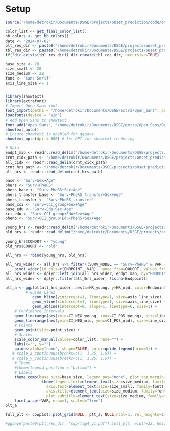 # Setup
```r
source("/home/detrokir/Documents/DSGE/projects/onset_prediction/code/onset_prediction/analysis/scripts/utils.R")

color_list <- get_final_color_list()
bb_colors <- get_bb_colors()
date <- "2024-07-02"
plt_res_dir <- paste0("/home/detrokir/Documents/DSGE/projects/onset_prediction/code/onset_prediction/analysis/results/plots/", date, "/manuscript/")
tbl_res_dir <- paste0("/home/detrokir/Documents/DSGE/projects/onset_prediction/code/onset_prediction/analysis/results/tables/", date, "/")
if(!dir.exists(tbl_res_dir)) dir.create(tbl_res_dir, recursive=TRUE)

base_size <- 28
size_small <- 20
size_medium <- 22
font <- "Sans Serif"
axis_line_size <- 1


library(showtext)
library(extrafont)
# Import Open Sans font
font_import(paths = "/home/detrokir/Documents/DSGE/extra/Open_Sans", prompt = FALSE)
loadfonts(device = "win")
# Add Open Sans to showtext
font_add("Open Sans", "/home/detrokir/Documents/DSGE/extra/Open_Sans/OpenSans-Regular.ttf")
showtext_auto()
# Ensure showtext is enabled for ggsave
showtext_opts(dpi = 600) # Set DPI for showtext rendering

# Data
endpt_map <- readr::read_delim("/home/detrokir/Documents/DSGE/projects/onset_prediction/code/onset_prediction/analysis/results/tables/endpt_name_maps/endpoint_map.csv")
crnt_cidx_path <- "/home/detrokir/Documents/DSGE/projects/onset_prediction/code/onset_prediction/analysis/data/processed/2024-07-02/bbs/meta/2019-01-01_o8_w2_10_32_70_cidx.tsv"
all_cidx <- readr::read_delim(crnt_cidx_path)
crnt_hrs_path <- "/home/detrokir/Documents/DSGE/projects/onset_prediction/code/onset_prediction/analysis/data/processed/2024-07-02/bbs/meta/2019-01-01_o8_w2_10_32_70_coxph.tsv"
all_hrs <- readr::read_delim(crnt_hrs_path)
```


```r
base <- "Surv~Sex+Age"
phers <- "Surv~PheRS"
phers_base <- "Surv~PheRS+Sex+Age"
phers_transfer_base <- "Surv~PheRS_transfer+Sex+Age"
phers_transfer <- "Surv~PheRS_transfer"
base_cci <- "Surv~CCI_group+Sex+Age"
base_edu <- "Surv~Edu+Sex+Age"
cci_edu <- "Surv~CCI_group+Edu+Sex+Age" 
pheno <- "Surv~CCI_group+Edu+PheRS+Sex+Age" 
```
```r
young_hrs <- readr::read_delim("/home/detrokir/Documents/DSGE/projects/onset_prediction/code/onset_prediction/analysis/data/orig/finngen/fg_down_2024-07-02/coxph/2019-01-01_o8_w2_e10_32_51_coxph.tsv")
old_hrs <- readr::read_delim("/home/detrokir/Documents/DSGE/projects/onset_prediction/code/onset_prediction/analysis/data/orig/finngen/fg_down_2024-07-02/coxph/2019-01-01_o8_w2_e10_51_70_coxph.tsv")

young_hrs$COHORT <- "young"
old_hrs$COHORT <- "old"

all_hrs <- rbind(young_hrs, old_hrs)
```

```r
all_hrs_wider <- all_hrs %>% filter((SURV_MODEL == "Surv~PheRS" & VAR == "PheRS") | (SURV_MODEL == "Surv~PRS" & VAR == "PRS")) %>% 
    pivot_wider(id_cols=c(ENDPOINT, VAR), names_from=COHORT, values_from=c(HR, BETA, SE, CI_NEG, CI_POS))
all_hrs_wider <- dplyr::left_join(all_hrs_wider, endpt_map, by="ENDPOINT")
all_hrs_wider <- dplyr::filter(all_hrs_wider, !is.na(Endpoint))

plt_a <- ggplot(all_hrs_wider, aes(x=HR_young, y=HR_old, color=Endpoint)) +
         # Guide Lines
            geom_hline(yintercept=1, linetype=1, size=axis_line_size) +
            geom_vline(xintercept=1, linetype=1, size=axis_line_size) +
            geom_abline(intercept=0, slope=1, linetype=6, size=1) +
    # Confidence intervals
    geom_linerange(aes(xmin=CI_NEG_young, xmax=CI_POS_young), size=line_size) +
    geom_linerange(aes(ymin=CI_NEG_old, ymax=CI_POS_old), size=line_size) +
    # Points
    geom_point(size=point_size) +
    # Scales
    scale_color_manual(values=color_list, name="") +
    labs(x="", y="") +
    guides(alpha="none", shape=FALSE, color=guide_legend(nrow=3)) +
   # scale_x_continuous(breaks=c(1, 1.25, 1.5)) +
   # scale_y_continuous(breaks=c(1, 1.25, 1.5)) +
    # Theme
    #theme(legend.position = "bottom") +
    # Labels
    theme_comp(base_size=base_size, legend_pos="none", plot_top_margin=-10, legend_box_spacing=0)  +
                theme(legend.text=element_text(size=size_medium, family=font), 
                  axis.text=element_text(size=size_small, family=font),
                  axis.title=element_text(size=size_medium, family=font),
                  plot.subtitle=element_text(size=size_medium, family=font)) +
    facet_wrap(~VAR, nrow=1, scales="free")
plt_a
```

```r
full_plt <- cowplot::plot_grid(NULL, plt_a, NULL,ncol=1, rel_heights=c(0.075, 0.6, 0.25))

#ggsave(paste0(plt_res_dir, "sup/fig4_v1.pdf"),full_plt, width=22, height=11, dpi=600, unit="in", bg="white")
```